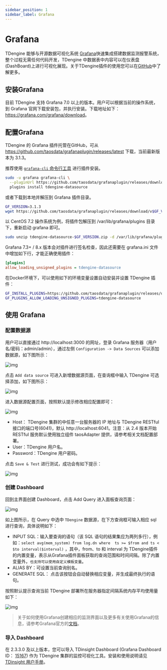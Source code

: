 ```yaml
---
sidebar_position: 1
sidebar_label: Grafana
---
```



# Grafana

TDengine 能够与开源数据可视化系统 [Grafana](https://www.grafana.com/)快速集成搭建数据监测报警系统，整个过程无需任何代码开发，TDengine 中数据表中内容可以在仪表盘(DashBoard)上进行可视化展现。关于TDengine插件的使用您可以在[GitHub](https://github.com/taosdata/grafanaplugin/blob/master/README.md)中了解更多。

## 安装Grafana

目前 TDengine 支持 Grafana 7.0 以上的版本。用户可以根据当前的操作系统，到 Grafana 官网下载安装包，并执行安装。下载地址如下：<https://grafana.com/grafana/download>。

## 配置Grafana

TDengine 的 Grafana 插件托管在GitHub，可从 <https://github.com/taosdata/grafanaplugin/releases/latest> 下载，当前最新版本为 3.1.3。

推荐使用 [`grafana-cli` 命令行工具](https://grafana.com/docs/grafana/latest/administration/cli/) 进行插件安装。

```bash
sudo -u grafana grafana-cli \
  --pluginUrl https://github.com/taosdata/grafanaplugin/releases/download/v3.1.3/tdengine-datasource-3.1.3.zip \
  plugins install tdengine-datasource
```

或者下载到本地并解压到 Grafana 插件目录。

```bash
GF_VERSION=3.1.3
wget https://github.com/taosdata/grafanaplugin/releases/download/v$GF_VERSION/tdengine-datasource-$GF_VERSION.zip
```

以 CentOS 7.2 操作系统为例，将插件包解压到 /var/lib/grafana/plugins 目录下，重新启动 grafana 即可。

```bash
sudo unzip tdengine-datasource-$GF_VERSION.zip -d /var/lib/grafana/plugins/
```

Grafana 7.3+ / 8.x 版本会对插件进行签名检查，因此还需要在 grafana.ini 文件中增加如下行，才能正确使用插件：

```ini
[plugins]
allow_loading_unsigned_plugins = tdengine-datasource
```

在Docker环境下，可以使用如下的环境变量设置自动安装并设置 TDengine 插件：

```bash
GF_INSTALL_PLUGINS=https://github.com/taosdata/grafanaplugin/releases/download/v3.1.3/tdengine-datasource-3.1.3.zip;tdengine-datasource
GF_PLUGINS_ALLOW_LOADING_UNSIGNED_PLUGINS=tdengine-datasource
```

## 使用 Grafana

### 配置数据源

用户可以直接通过 http://localhost:3000 的网址，登录 Grafana 服务器（用户名/密码：admin/admin），通过左侧 `Configuration -> Data Sources` 可以添加数据源，如下图所示：

![img](/img/connections/add_datasource1.jpg)

点击 `Add data source` 可进入新增数据源页面，在查询框中输入 TDengine 可选择添加，如下图所示：

![img](/img/connections/add_datasource2.jpg)

进入数据源配置页面，按照默认提示修改相应配置即可：

![img](/img/connections/add_datasource3.jpg)

* Host： TDengine 集群的中任意一台服务器的 IP 地址与 TDengine RESTful 接口的端口号(6041)，默认 http://localhost:6041。注意：从 2.4 版本开始 RESTful 服务默认使用独立组件 taosAdapter 提供，请参考相关文档配置部署。
* User：TDengine 用户名。
* Password：TDengine 用户密码。

点击 `Save & Test` 进行测试，成功会有如下提示：

![img](/img/connections/add_datasource4.jpg)

### 创建 Dashboard

回到主界面创建 Dashboard，点击 Add Query 进入面板查询页面：

![img](/img/connections/create_dashboard1.jpg)

如上图所示，在 Query 中选中 `TDengine` 数据源，在下方查询框可输入相应 sql 进行查询，具体说明如下：

* INPUT SQL：输入要查询的语句（该 SQL 语句的结果集应为两列多行），例如：`select avg(mem_system) from log.dn where  ts >= $from and ts < $to interval($interval)` ，其中，from、to 和 interval 为 TDengine插件的内置变量，表示从Grafana插件面板获取的查询范围和时间间隔。除了内置变量外，`也支持可以使用自定义模板变量`。
* ALIAS BY：可设置当前查询别名。 
* GENERATE SQL： 点击该按钮会自动替换相应变量，并生成最终执行的语句。
  
按照默认提示查询当前 TDengine 部署所在服务器指定间隔系统内存平均使用量如下：

![img](/img/connections/create_dashboard2.jpg)

> 关于如何使用Grafana创建相应的监测界面以及更多有关使用Grafana的信息，请参考Grafana官方的[文档](https://grafana.com/docs/)。

### 导入 Dashboard

在 2.3.3.0 及以上版本，您可以导入 TDinsight Dashboard (Grafana Dashboard ID： [15167](https://grafana.com/grafana/dashboards/15167)) 作为 TDengine 集群的监控可视化工具。安装和使用说明请见 [TDinsight 用户手册](https://www.taosdata.com/cn/documentation/tools/insight)。

